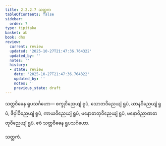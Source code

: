 ```yaml
---
title: 2.2.2.7 သတ္တက
tableOfContents: false
sidebar:
  order: 7
type: tipitaka
basket: ab
book: dhs
review:
  current: review
  updated: '2025-10-27T21:47:36.764322'
  updated_by: ''
  notes: ''
  history:
  - state: review
    date: '2025-10-27T21:47:36.764322'
    updated_by: ''
    notes: ''
    previous_state: draft
---
```



<ReviewStatus review={frontmatter.review} showDetails={true} />

<HypothesisAnnotation frontmatter={frontmatter} />

<DynamicBreadcrumb />

<Division number="589" book="dhs" e="ch" v="29" p="154">

<Paragraph number="1219" book="dhs">
သတ္တဝိဓေန ရူပသင်္ဂဟော—
</Paragraph>

<Paragraph number="1220" book="dhs">
စက္ခုဝိညေယျံ ရူပံ, သောတဝိညေယျံ ရူပံ, ဃာနဝိညေယျံ ရူပံ, ဇိဝှါဝိညေယျံ ရူပံ, ကာယဝိညေယျံ ရူပံ, မနောဓာတုဝိညေယျံ ရူပံ, မနောဝိညာဏဓာတုဝိညေယျံ ရူပံ.

</Paragraph>
</Division>

<Paragraph number="1221" type="center" book="dhs">
ဧဝံ သတ္တဝိဓေန ရူပသင်္ဂဟော.

  
သတ္တကံ.
</Paragraph>